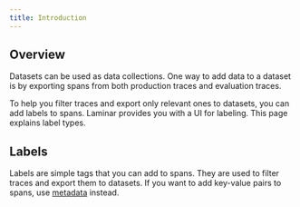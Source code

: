 ```yaml
---
title: Introduction
---
```


## Overview

Datasets can be used as data collections. One way to add data to a dataset is by
exporting spans from both production traces and evaluation traces.

To help you filter traces and export only relevant ones to datasets, you can add
labels to spans. Laminar provides you with a UI for labeling. This page explains label
types.

## Labels

Labels are simple tags that you can add to spans. They are used to filter traces
and export them to datasets. If you want to add key-value pairs to spans, use
[metadata](/tracing/structure/metadata) instead.
